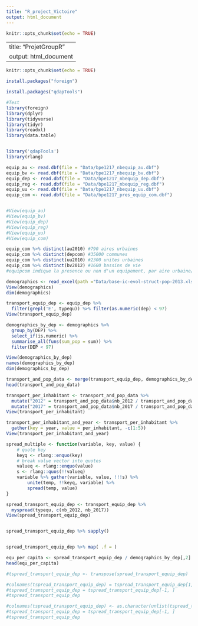 ```yaml
---
title: "R_project_Victoire"
output: html_document
---
```


```r
knitr::opts_chunk$set(echo = TRUE)
```


---
title: "ProjetGroupR"
output: html_document
---

```r
knitr::opts_chunk$set(echo = TRUE)
```

```r
install.packages("foreign")
```
```r
install.packages("qdapTools")
```


```r
#Test
library(foreign)
library(dplyr)
library(tidyverse)
library(tidyr)
library(readxl)
library(data.table)


library('qdapTools')
library(rlang)
```

```r
equip_au <- read.dbf(file = "Data/bpe1217_nbequip_au.dbf")
equip_bv <- read.dbf(file = "Data/bpe1217_nbequip_bv.dbf")
equip_dep <- read.dbf(file = "Data/bpe1217_nbequip_dep.dbf")
equip_reg <- read.dbf(file = "Data/bpe1217_nbequip_reg.dbf")
equip_uu <- read.dbf(file = "Data/bpe1217_nbequip_uu.dbf")
equip_com <- read.dbf(file = "Data/bpe1217_pres_equip_com.dbf")


#View(equip_au)
#View(equip_bv)
#View(equip_dep)
#View(equip_reg)
#View(equip_uu)
#View(equip_com)

```

```r
equip_com %>% distinct(au2010) #790 aires urbaines
equip_com %>% distinct(depcom) #35000 communes
equip_com %>% distinct(uu2010) #2300 unites urbaines
equip_com %>% distinct(bv2012) #1600 bassins de vie
#equipcom indique la presence ou non d'un equipement, par aire urbaine/commune/unite urbaine/bassin de vie

```


```r
demographics <- read_excel(path ="Data/base-ic-evol-struct-pop-2013.xlsx", sheet = 1, skip = 5)
View(demographics)
dim(demographics)
```


```r
transport_equip_dep <- equip_dep %>%
  filter(grepl('E', typequ)) %>% filter(as.numeric(dep) < 97)
View(transport_equip_dep)
```


```r
demographics_by_dep <- demographics %>% 
  group_by(DEP) %>% 
  select_if(is.numeric) %>% 
  summarise_all(funs(sum_pop = sum)) %>% 
  filter(DEP < 97)

View(demographics_by_dep)
names(demographics_by_dep)
dim(demographics_by_dep)
```


```r
transport_and_pop_data <- merge(transport_equip_dep, demographics_by_dep[,1:2], by.y = "DEP", by.x = "dep")
head(transport_and_pop_data)

transport_per_inhabitant <- transport_and_pop_data %>% 
  mutate("2012" = transport_and_pop_data$nb_2012 / transport_and_pop_data$P13_POP_sum_pop) %>%
  mutate("2017" = transport_and_pop_data$nb_2017 / transport_and_pop_data$P13_POP_sum_pop)
View(transport_per_inhabitant)

transport_per_inhabitant_and_year <- transport_per_inhabitant %>%
  gather(key = year, value = per_inhabitant, -c(1:5))
View(transport_per_inhabitant_and_year)
```


```r
spread_multiple <- function(variable, key, value) {
    # quote key
    keyq <- rlang::enquo(key)
    # break value vector into quotes
    valueq <- rlang::enquo(value)
    s <- rlang::quos(!!valueq)
    variable %>% gather(variable, value, !!!s) %>%
        unite(temp, !!keyq, variable) %>%
        spread(temp, value)
}

spread_transport_equip_dep <- transport_equip_dep %>%
  myspread(typequ, c(nb_2012, nb_2017))
View(spread_transport_equip_dep)


spread_transport_equip_dep %>% sapply()


spread_transport_equip_dep %>% map( .f = )

equ_per_capita <- spread_transport_equip_dep / demographics_by_dep[,2]
head(equ_per_capita)

#tspread_transport_equip_dep <- transpose(spread_transport_equip_dep)

#colnames(tspread_transport_equip_dep) = tspread_transport_equip_dep[1, ] # the first row will be the header
#tspread_transport_equip_dep = tspread_transport_equip_dep[-1, ]
#tspread_transport_equip_dep

#colnames(tspread_transport_equip_dep) <- as.character(unlist(tspread_transport_equip_dep[1,]))
#tspread_transport_equip_dep = tspread_transport_equip_dep[-1, ]
#tspread_transport_equip_dep

```

